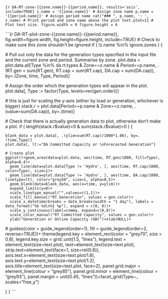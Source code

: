 
```{r DA-RT-zone-{{zone.name}}-{{period.name}}, results='asis', include=TRUE}
z.name = '{{zone.name}}' # Assign zone name
p.name = '{{period.name}}' # Assign period name
cat("### ", p.name, ': ', z.name) # Print period and zone name above the plot
text.plot=11 # Plot text size.
figure.width = 9
figure.height = 6
```

```{r DA-RT-plot-zone-{{zone.name}}-{{period.name}}, fig.width=figure.width, fig.height=figure.height, include=TRUE}
# Check to make sure this zone shouldn't be ignored
if ( !z.name %in% ignore.zones ) {
  
  # Pull out only the data for the generation types specified in the input file and the current zone and period. Summarise by zone.
  plot.data = plot.data.all[Type %in% da.rt.types & Zone==z.name & Period==p.name, 
                            .(RT.gen = sum(RT.gen), RT.cap = sum(RT.cap), DA.cap = sum(DA.cap)), 
                            by=.(Zone, time, Type, Period)]
  
  # Assign the order which the generation types will appear in the plot.
  plot.data[, Type := factor(Type, levels=rev(gen.order))]
  
  # this is just for scaling the y-axis (either by load or generation, whichever is bigger)
  stack.r = plot.data[Period==p.name & Zone==z.name, .(value=sum(DA.cap)), by=.(time)]

  # Check that there is actually generation data to plot, otherwise don't make a plot.
  if ( length(stack.r$value)>0 & sum(stack.r$value)>0 ) {

    blank_data = plot.data[, .(ylim=sum(RT.cap)/1000*1.06), by=.(time,Type)]
    plot.data[, lt:="DA Committed Capacity or \nForecasted Generation"]
    
    # Create plot
    ggplot()+geom_area(data=plot.data, aes(time, RT.gen/1000, fill=Type), alpha=0.4)+
      geom_line(data=plot.data[Type != 'Hydro', ], aes(time, RT.cap/1000, color=Type), size=1)+
      geom_line(data=plot.data[Type != 'Hydro', ], aes(time, DA.cap/1000, linetype=lt), color="grey50", size=1, alpha=0.5)+
      geom_blank(data=blank_data, aes(x=time, y=ylim))+
      expand_limits(y=0)+
      scale_linetype_manual("",values=c(1,1))+
      scale_fill_manual("RT Generation", values = gen.color)+
      scale_x_datetime(breaks = date_breaks(width = "1 day"), labels = date_format("%b %d\n%I %p"), expand = c(0, 0))+
      scale_y_continuous(label=comma, expand=c(0,0))+
      scale_color_manual("RT Committed Capacity", values = gen.color)+
      ylab("Generation or Online Capacity (GW)")+xlab(NULL)+
  #     guides(color = guide_legend(order=1), fill = guide_legend(order=2, reverse=TRUE))+
      theme(legend.key = element_rect(color = "grey70", size = 0.8),
            legend.key.size = grid::unit(1.5, "lines"), 
            legend.text = element_text(size=text.plot), 
            text=element_text(size=text.plot), 
            strip.text=element_text(face=1, 
                                    size=rel(0.8)), 
            axis.text.x=element_text(size=text.plot/1.8), 
            axis.text.y=element_text(size=text.plot/1.2), 
            axis.title=element_text(size=text.plot, face=2),
            panel.grid.major = element_line(colour = "grey85"),
            panel.grid.minor = element_line(colour = "grey93"),
            panel.margin = unit(0.45, "lines"))+facet_grid(Type~., scales="free_y")
    
  }
}
```